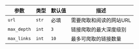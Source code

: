 | 参数 | 类型 | 默认值 | 描述 |
| --- | --- | --- | --- |
| `url` | `str` | 必填 | 需要爬取和阅读的网站URL |
| `max_depth` | `int` | `3` | 链接爬取的最大深度级别 |
| `max_links` | `int` | `10` | 最多可爬取的链接数量 |